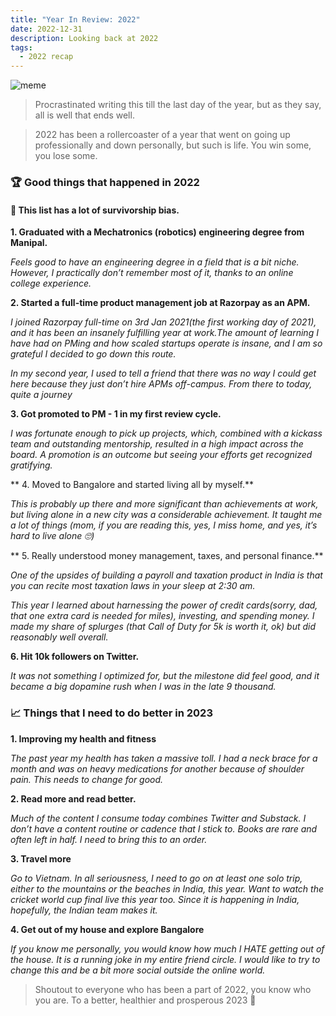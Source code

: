 ```yaml
---
title: "Year In Review: 2022"
date: 2022-12-31
description: Looking back at 2022
tags:
  - 2022 recap
---
```


![meme](./meme.jpeg)

> Procrastinated writing this till the last day of the year, but as they say, all is well that ends well. 

>2022 has been a rollercoaster of a year that went on going up professionally and down personally, but such is life. You win some, you lose some. 


### 🏆 Good things that happened in 2022

#### 🚨 This list has a lot of survivorship bias.

**1. Graduated with a Mechatronics (robotics) engineering degree from Manipal.**

_Feels good to have an engineering degree in a field that is a bit niche. However, I practically don’t remember most of it, thanks to an online college experience._

**2. Started a full-time product management job at Razorpay as an APM.**

_I joined Razorpay full-time on 3rd Jan 2021(the first working day of 2021), and it has been an insanely fulfilling year at work.The amount of learning I have had on PMing and how scaled startups operate is insane, and I am so grateful I decided to go down this route._

_In my second year, I used to tell a friend that there was no way I could get here because they just don’t hire APMs off-campus. From there to today, quite a journey_
    
**3. Got promoted to PM - 1 in my first review cycle.**
    
_I was fortunate enough to pick up projects, which, combined with a kickass team and outstanding mentorship, resulted in a high impact across the board._ 
_A promotion is an outcome but seeing your efforts get recognized gratifying._
    
** 4. Moved to Bangalore and started living all by myself.**
    
_This is probably up there and more significant than achievements at work, but living alone in a new city was a considerable achievement._
_It taught me a lot of things (mom, if you are reading this, yes, I miss home, and yes, it’s hard to live alone 🙄)_
    
** 5. Really understood money management, taxes, and personal finance.**
    
_One of the upsides of building a payroll and taxation product in India is that you can recite most taxation laws in your sleep at 2:30 am._ 

_This year I learned about harnessing the power of credit cards(sorry, dad, that one extra card is needed for miles), investing, and spending money._
_I made my share of splurges (that Call of Duty for 5k is worth it, ok) but did reasonably well overall._
    
 **6. Hit 10k followers on Twitter.**
    
_It was not something I optimized for, but the milestone did feel good, and it became a big dopamine rush when I was in the late 9 thousand._

### 📈 Things that I need to do better in 2023
    
**1. Improving my health and fitness**

_The past year my health has taken a massive toll. I had a neck brace for a month and was on heavy medications for another because of shoulder pain. This needs to change for good._
        
**2. Read more and read better.**
        
_Much of the content I consume today combines Twitter and Substack. I don’t have a content routine or cadence that I stick to._
_Books are rare and often left in half. I need to bring this to an order._

**3. Travel more**
        
_Go to Vietnam. In all seriousness, I need to go on at least one solo trip, either to the mountains or the beaches in India, this year. Want to watch the cricket world cup final live this year too. Since it is happening in India, hopefully, the Indian team makes it._
        
**4. Get out of my house and explore Bangalore**
        
_If you know me personally, you would know how much I HATE getting out of the house. It is a running joke in my entire friend circle. I would like to try to change this and be a bit more social outside the online world._

>Shoutout to everyone who has been a part of 2022, you know who you are.
>To a better, healthier and prosperous 2023 🥂
